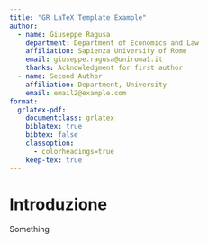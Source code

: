 ```yaml
---
title: "GR LaTeX Template Example"
author:
  - name: Giuseppe Ragusa
    department: Department of Economics and Law
    affiliation: Sapienza University of Rome
    email: giuseppe.ragusa@uniroma1.it
    thanks: Acknowledgment for first author
  - name: Second Author
    affiliation: Department, University
    email: email2@example.com
format:
  grlatex-pdf:
    documentclass: grlatex
    biblatex: true
    bibtex: false
    classoption: 
      - colorheadings=true
    keep-tex: true
---
```


# Introduzione

Something


